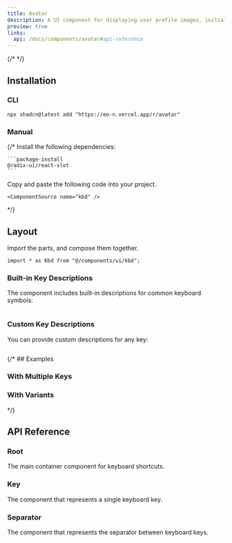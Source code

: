 ```yaml
---
title: Avatar
description: A UI component for displaying user profile images, initials, or placeholders.
preview: true
links:
  api: /docs/components/avatar#api-reference
---
```


{/* <ComponentTabs name="button" /> */}

## Installation

### CLI

```package-install
npx shadcn@latest add "https://eo-n.vercel.app/r/avatar"
```

### Manual

{/* <Steps>
  <Step>
    Install the following dependencies:

    ```package-install
    @radix-ui/react-slot
    ```
  </Step>
  <Step>
    Copy and paste the following code into your project.

    <ComponentSource name="kbd" />
  </Step>
</Steps> */}

## Layout

Import the parts, and compose them together.

```tsx
import * as Kbd from "@/components/ui/kbd";

```

### Built-in Key Descriptions

The component includes built-in descriptions for common keyboard symbols:

```tsx
```

### Custom Key Descriptions

You can provide custom descriptions for any key:

```tsx
```

{/* ## Examples

### With Multiple Keys

<ComponentTabs name="kbd-multiple-demo" />

### With Variants

<ComponentTabs name="kbd-variants-demo" /> */}

## API Reference

### Root

The main container component for keyboard shortcuts.

<AutoTypeTable
  path="./types/docs/avatar.ts"
  name="RootProps"
/>

### Key

The component that represents a single keyboard key.

<AutoTypeTable
  path="./types/docs/avatar.ts"
  name="KeyProps"
/>

### Separator

The component that represents the separator between keyboard keys.

<AutoTypeTable
  path="./types/docs/avatar.ts"
  name="SeparatorProps"
/>

